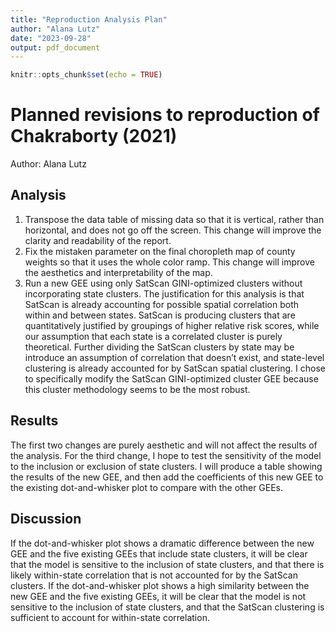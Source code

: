 ```yaml
---
title: "Reproduction Analysis Plan"
author: "Alana Lutz"
date: "2023-09-28"
output: pdf_document
---
```


```r
knitr::opts_chunk$set(echo = TRUE)
```

# Planned revisions to reproduction of Chakraborty (2021)

Author: Alana Lutz

## Analysis

1)  Transpose the data table of missing data so that it is vertical, rather than horizontal, and does not go off the screen. This change will improve the clarity and readability of the report.
2)  Fix the mistaken parameter on the final choropleth map of county weights so that it uses the whole color ramp. This change will improve the aesthetics and interpretability of the map.
3)  Run a new GEE using only SatScan GINI-optimized clusters without incorporating state clusters. The justification for this analysis is that SatScan is already accounting for possible spatial correlation both within and between states. SatScan is producing clusters that are quantitatively justified by groupings of higher relative risk scores, while our assumption that each state is a correlated cluster is purely theoretical. Further dividing the SatScan clusters by state may be introduce an assumption of correlation that doesn't exist, and state-level clustering is already accounted for by SatScan spatial clustering. I chose to specifically modify the SatScan GINI-optimized cluster GEE because this cluster methodology seems to be the most robust.

## Results

The first two changes are purely aesthetic and will not affect the results of the analysis. For the third change, I hope to test the sensitivity of the model to the inclusion or exclusion of state clusters. I will produce a table showing the results of the new GEE, and then add the coefficients of this new GEE to the existing dot-and-whisker plot to compare with the other GEEs.

## Discussion

If the dot-and-whisker plot shows a dramatic difference between the new GEE and the five existing GEEs that include state clusters, it will be clear that the model is sensitive to the inclusion of state clusters, and that there is likely within-state correlation that is not accounted for by the SatScan clusters. If the dot-and-whisker plot shows a high similarity between the new GEE and the five existing GEEs, it will be clear that the model is not sensitive to the inclusion of state clusters, and that the SatScan clustering is sufficient to account for within-state correlation.
